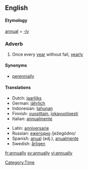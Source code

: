 ==English==

====Etymology====
[[annual]] + [[-ly]]

===Adverb===
{{en-adv|-}}

# Once every [[year]] without fail, [[yearly]]

====Synonyms====
*[[perennially]]

====Translations====
{{top}}
*Dutch: [[jaarlijks]]
*German: [[jährlich]]
*Indonesian: [[tahun|tahunan]]
*Finnish: [[vuosittain]], [[jokavuotisesti]]
*Italian: [[annualmente]]
{{mid}}
*Latin: [[anniversarie]]
*Russian: [[ежегодно]] /ježegódno/
*Spanish: [[anual]] (adj.), [[anualmente]]
*Swedish: [[årligen]]
{{bottom}}

[[Category:Time]]

[[fr:annually]]
[[sv:annually]]
[[vi:annually]]